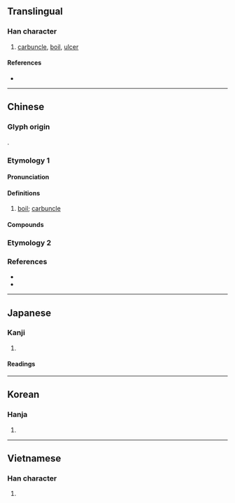 {{character info}}
==Translingual==

===Han character===
{{Han char|rn=104|rad=疒|as=02|sn=7|four=00121|canj=KMN|ids=⿸疒丁}}

# [[carbuncle]], [[boil]], [[ulcer]]

====References====
* {{Han ref|kx=0769.040|dkj=22019|dj=1179.070|hdz=42659.030|uh=7594|ud=30100|bh=CB6F|bd=52079}}

----

==Chinese==
{{zh-forms}}

===Glyph origin===
{{Han etym}}
{{Han compound|疒|丁|ls=psc|c1=s|c2=p|t1=illness}}.

===Etymology 1===

====Pronunciation====
{{zh-pron
|m=dīng
|c=deng1,ding1
|mn=teng
|mc=y
|oc=y
|cat=n
}}

====Definitions====
{{zh-hanzi}}

# [[boil]]; [[carbuncle]]

====Compounds====
{{zh-der|疔瘡|眼中疔|羊毛疔|面疔}}

===Etymology 2===
{{zh-see|疒}}

===References===
* {{R:twedu|B02739}}
* {{R:twedu|C07806-002}}

----

==Japanese==

===Kanji===
{{ja-kanji|grade=|rs=疒02}}

# {{rfdef|ja|sort=疒02}}

====Readings====
{{ja-readings
|goon=ちょう<ちやう
|kanon=てい<てい
|kun=かさ-
|nanori=}}

----

==Korean==

===Hanja===
{{ko-hanja|hangeul=정|eumhun=|rv=jeong|mr=chŏng|y=ceng}}

# {{rfdef|ko|sort=疒02}}

----

==Vietnamese==

===Han character===
{{vi-readings|reading=đinh, đanh|rs=疒02}}

# {{rfdef|vi|sort=疒02}}